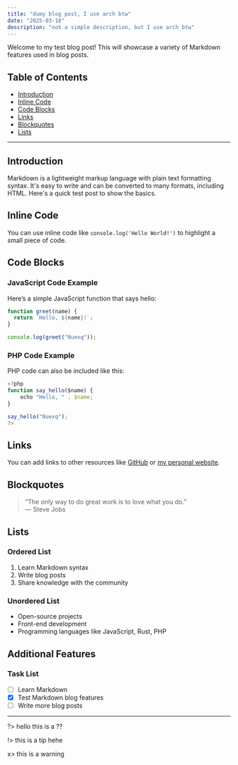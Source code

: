 ```yaml
---
title: "dumy blog post, I use arch btw"
date: "2025-03-18"
description: "not a simple description, but I use arch btw"
---
```


Welcome to my test blog post! This will showcase a variety of Markdown features used in blog posts.

## Table of Contents

- [Introduction](#introduction)
- [Inline Code](#inline-code)
- [Code Blocks](#code-blocks)
- [Links](#links)
- [Blockquotes](#blockquotes)
- [Lists](#lists)

---

## Introduction

Markdown is a lightweight markup language with plain text formatting syntax. It's easy to write and can be converted to many formats, including HTML. Here's a quick test post to show the basics.

## Inline Code

You can use inline code like `console.log('Hello World!')` to highlight a small piece of code.

## Code Blocks

### JavaScript Code Example

Here’s a simple JavaScript function that says hello:

```ts
function greet(name) {
  return `Hello, ${name}!`;
}

console.log(greet("Nuexq"));
```

### PHP Code Example

PHP code can also be included like this:

```ts
<?php
function say_hello($name) {
    echo "Hello, " . $name;
}

say_hello("Nuexq");
?>
```

## Links

You can add links to other resources like [GitHub](https://github.com) or [my personal website](https://nuexq.vercel.app).


## Blockquotes

> “The only way to do great work is to love what you do.”  
> — Steve Jobs

## Lists

### Ordered List

1. Learn Markdown syntax
2. Write blog posts
3. Share knowledge with the community

### Unordered List

- Open-source projects
- Front-end development
- Programming languages like JavaScript, Rust, PHP

## Additional Features

### Task List

- [ ] Learn Markdown
- [x] Test Markdown blog features
- [ ] Write more blog posts

---

?> hello this is a ??

!> this is a tip hehe

x> this is a warning

